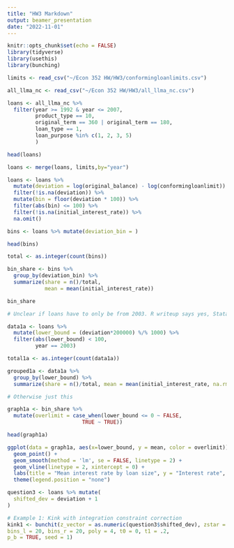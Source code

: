 ```yaml
---
title: "HW3 Markdown"
output: beamer_presentation
date: "2022-11-01"
---
```


```r
knitr::opts_chunk$set(echo = FALSE)
library(tidyverse)
library(usethis)
library(bunching)
```

```r
limits <- read_csv("~/Econ 352 HW/HW3/conformingloanlimits.csv")
```


```r
all_llma_nc <- read_csv("~/Econ 352 HW/HW3/all_llma_nc.csv")

```

```r

loans <- all_llma_nc %>% 
  filter(year >= 1992 & year <= 2007,
         product_type == 10,
         original_term == 360 | original_term == 180,
         loan_type == 1,
         loan_purpose %in% c(1, 2, 3, 5)
         )

head(loans)

```
```r
loans <- merge(loans, limits,by="year")
```


```r
loans <- loans %>%
  mutate(deviation = log(original_balance) - log(conformingloanlimit)) %>% 
  filter(!is.na(deviation)) %>% 
  mutate(bin = floor(deviation * 100)) %>%
  filter(abs(bin) <= 100) %>%
  filter(!is.na(initial_interest_rate)) %>%
  na.omit()
```


```r
bins <- loans %>% mutate(deviation_bin = )

head(bins)

```

```r

total <- as.integer(count(bins))

bin_share <- bins %>% 
  group_by(deviation_bin) %>% 
  summarize(share = n()/total,
            mean = mean(initial_interest_rate))

bin_share

```

```r

# Unclear if loans have to only be from 2003. R writeup says yes, Stata writeup doesn't say anything.

data1a <- loans %>%
  mutate(lower_bound = (deviation*200000) %/% 1000) %>%
  filter(abs(lower_bound) < 100,
         year == 2003)

total1a <- as.integer(count(data1a))

grouped1a <- data1a %>%
  group_by(lower_bound) %>%
  summarize(share = n()/total, mean = mean(initial_interest_rate, na.rm = TRUE))

# Otherwise just this

graph1a <- bin_share %>% 
  mutate(overlimit = case_when(lower_bound <= 0 ~ FALSE,
                        TRUE ~ TRUE))

head(graph1a)

ggplot(data = graph1a, aes(x=lower_bound, y = mean, color = overlimit)) +
  geom_point() +
  geom_smooth(method = 'lm', se = FALSE, linetype = 2) +
  geom_vline(linetype = 2, xintercept = 0) +
  labs(title = "Mean interest rate by loan size", y = "Interest rate", x = "Loan amount - conforming limit") +
  theme(legend.position = "none")


```
```r
question3 <- loans %>% mutate(
  shifted_dev = deviation + 1
)
```

```r
# Example 1: Kink with integration constraint correction
kink1 <- bunchit(z_vector = as.numeric(question3$shifted_dev), zstar = 1, binwidth = 50,
bins_l = 20, bins_r = 20, poly = 4, t0 = 0, t1 = .2,
p_b = TRUE, seed = 1)
```

